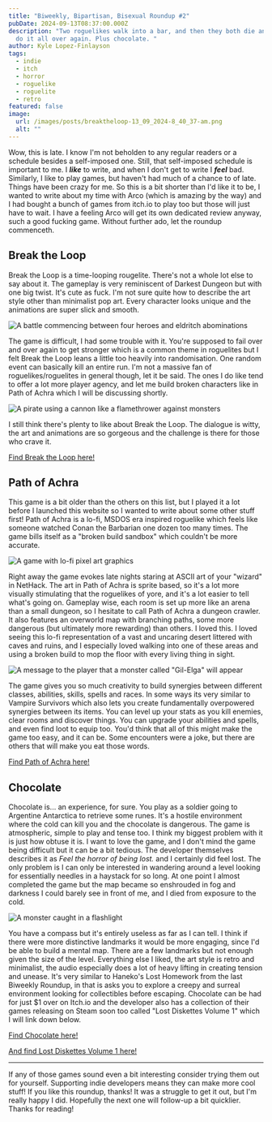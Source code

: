 ```yaml
---
title: "Biweekly, Bipartisan, Bisexual Roundup #2"
pubDate: 2024-09-13T08:37:00.000Z
description: "Two roguelikes walk into a bar, and then they both die and have to
  do it all over again. Plus chocolate. "
author: Kyle Lopez-Finlayson
tags:
  - indie
  - itch
  - horror
  - roguelike
  - roguelite
  - retro
featured: false
image:
  url: /images/posts/breaktheloop-13_09_2024-8_40_37-am.png
  alt: ""
---
```

Wow, this is late. I know I'm not beholden to any regular readers or a schedule besides a self-imposed one. Still, that self-imposed schedule is important to me. I ***like*** to write, and when I don't get to write I ***feel*** bad. Similarly, I like to play games, but haven't had much of a chance to of late. Things have been crazy for me. So this is a bit shorter than I'd like it to be, I wanted to write about my time with Arco (which is amazing by the way) and I had bought a bunch of games from itch.io to play too but those will just have to wait. I have a feeling Arco will get its own dedicated review anyway, such a good fucking game. Without further ado, let the roundup commenceth.

## Break the Loop

Break the Loop is a time-looping rougelite. There's not a whole lot else to say about it. The gameplay is very reminiscent of Darkest Dungeon but with one big twist. It's cute as fuck. I'm not sure quite how to describe the art style other than minimalist pop art. Every character looks unique and the animations are super slick and smooth. 

![A battle commencing between four heroes and eldritch abominations](/images/posts/breaktheloop-13_09_2024-8_40_37-am.png "Let the battle commence!")

The game is difficult, I had some trouble with it. You're supposed to fail over and over again to get stronger which is a common theme in roguelites but I felt Break the Loop leans a little too heavily into randomisation. One random event can basically kill an entire run. I'm not a massive fan of roguelikes/roguelites in general though, let it be said. The ones I do like tend to offer a lot more player agency, and let me build broken characters like in Path of Achra which I will be discussing shortly. 

![A pirate using a cannon like a flamethrower against monsters](/images/posts/breaktheloop-13_09_2024-8_41_30-am-1-.png "Pirate with a flamethrower? Check. ")

I still think there's plenty to like about Break the Loop. The dialogue is witty, the art and animations are so gorgeous and the challenge is there for those who crave it. 

[Find Break the Loop here!](https://store.steampowered.com/app/1331340/Break_the_Loop/)

## Path of Achra

This game is a bit older than the others on this list, but I played it a lot before I launched this website so I wanted to write about some other stuff first! Path of Achra is a lo-fi, MSDOS era inspired roguelike which feels like someone watched Conan the Barbarian one dozen too many times. The game bills itself as a "broken build sandbox" which couldn't be more accurate. 

![A game with lo-fi pixel art graphics](/images/posts/poa-13_09_2024-4_02_19-pm.png "My barbarian is the strongest barbarian")

Right away the game evokes late nights staring at ASCII art of your "wizard" in NetHack. The art in Path of Achra is sprite based, so it's a lot more visually stimulating that the roguelikes of yore, and it's a lot easier to tell what's going on. Gameplay wise, each room is set up more like an arena than a small dungeon, so I hesitate to call Path of Achra a dungeon crawler. It also features an overworld map with branching paths, some more dangerous (but ultimately more rewarding) than others. I loved this. I loved seeing this lo-fi representation of a vast and uncaring desert littered with caves and ruins, and I especially loved walking into one of these areas and using a broken build to mop the floor with every living thing in sight. 

![A message to the player that a monster called "Gil-Elga" will appear](/images/posts/poa-13_09_2024-4_07_55-pm.png "In case you forgot you were playing a fantasy game.")

The game gives you so much creativity to build synergies between different classes, abilities, skills, spells and races. In some ways its very similar to Vampire Survivors which also lets you create fundamentally overpowered synergies between its items. You can level up your stats as you kill enemies, clear rooms and discover things. You can upgrade your abilities and spells, and even find loot to equip too. You'd think that all of this might make the game too easy, and it can be. Some encounters were a joke, but there are others that will make you eat those words.

[Find Path of Achra here!](https://store.steampowered.com/app/2128270/Path_of_Achra/)

## Chocolate

Chocolate is... an experience, for sure. You play as a soldier going to Argentine Antarctica to retrieve some runes. It's a hostile environment where the cold can kill you and the chocolate is dangerous. The game is atmospheric, simple to play and tense too. I think my biggest problem with it is just how obtuse it is. I want to love the game, and I don't mind the game being difficult but it can be a bit tedious. The developer themselves describes it as *Feel the horror of being lost.* and I certainly did feel lost. The only problem is I can only be interested in wandering around a level looking for essentially needles in a haystack for so long. At one point I almost completed the game but the map became so enshrouded in fog and darkness I could barely see in front of me, and I died from exposure to the cold. 

![A monster caught in a flashlight](/images/posts/chocolate-6_09_2024-9_06_09-am.png "I keep telling people \"Big Chocolate\" is out to get me")

You have a compass but it's entirely useless as far as I can tell. I think if there were more distinctive landmarks it would be more engaging, since I'd be able to build a mental map. There are a few landmarks but not enough given the size of the level. Everything else I liked, the art style is retro and minimalist, the audio especially does a lot of heavy lifting in creating tension and unease. It's very similar to Haneko's Lost Homework from the last Biweekly Roundup, in that is asks you to explore a creepy and surreal environment looking for collectibles before escaping. Chocolate can be had for just $1 over on Itch.io and the developer also has a collection of their games releasing on Steam soon too called "Lost Diskettes Volume 1" which I will link down below.

[Find Chocolate here!](https://pukogames.itch.io/chocolate)

[And find Lost Diskettes Volume 1 here!](https://store.steampowered.com/app/3120250/Lost_Diskettes_Vol1/)

- - -

If any of those games sound even a bit interesting consider trying them out for yourself. Supporting indie developers means they can make more cool stuff! If you like this roundup, thanks! It was a struggle to get it out, but I'm really happy I did. Hopefully the next one will follow-up a bit quicklier. Thanks for reading!

